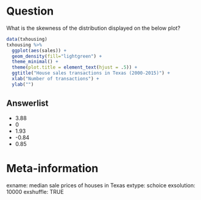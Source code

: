 Question
========

What is the skewness of the distribution displayed on the below plot?
\
```r
data(txhousing)
txhousing %>%
  ggplot(aes(sales)) +
  geom_density(fill="lightgreen") +
  theme_minimal() +
  theme(plot.title = element_text(hjust = .5)) +
  ggtitle("House sales transactions in Texas (2000-2015)") +
  xlab("Number of transactions") +
  ylab("")
```

Answerlist
----------
* 3.88
* 0
* 1.93
* -0.84
* 0.85

Meta-information
================
exname: median sale prices of houses in Texas
extype: schoice
exsolution: 10000
exshuffle: TRUE





